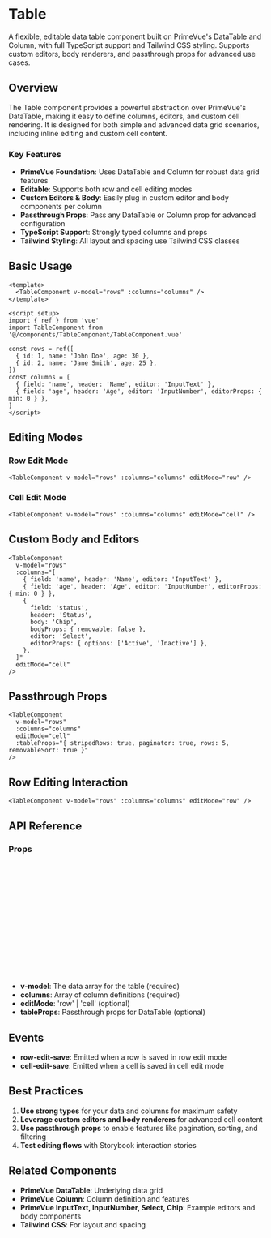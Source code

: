 
<Meta of={TableComponentStories} />

# Table

A flexible, editable data table component built on PrimeVue's DataTable and Column, with full TypeScript support and Tailwind CSS styling. Supports custom editors, body renderers, and passthrough props for advanced use cases.

## Overview

The Table component provides a powerful abstraction over PrimeVue's DataTable, making it easy to define columns, editors, and custom cell rendering. It is designed for both simple and advanced data grid scenarios, including inline editing and custom cell content.

### Key Features

- **PrimeVue Foundation**: Uses DataTable and Column for robust data grid features
- **Editable**: Supports both row and cell editing modes
- **Custom Editors & Body**: Easily plug in custom editor and body components per column
- **Passthrough Props**: Pass any DataTable or Column prop for advanced configuration
- **TypeScript Support**: Strongly typed columns and props
- **Tailwind Styling**: All layout and spacing use Tailwind CSS classes

## Basic Usage

<Canvas of={TableComponentStories.Default} />

```vue
<template>
  <TableComponent v-model="rows" :columns="columns" />
</template>

<script setup>
import { ref } from 'vue'
import TableComponent from '@/components/TableComponent/TableComponent.vue'

const rows = ref([
  { id: 1, name: 'John Doe', age: 30 },
  { id: 2, name: 'Jane Smith', age: 25 },
])
const columns = [
  { field: 'name', header: 'Name', editor: 'InputText' },
  { field: 'age', header: 'Age', editor: 'InputNumber', editorProps: { min: 0 } },
]
</script>
```

## Editing Modes

### Row Edit Mode

<Canvas of={TableComponentStories.RowEditMode} />

```vue
<TableComponent v-model="rows" :columns="columns" editMode="row" />
```

### Cell Edit Mode

<Canvas of={TableComponentStories.CellEditMode} />

```vue
<TableComponent v-model="rows" :columns="columns" editMode="cell" />
```

## Custom Body and Editors

<Canvas of={TableComponentStories.WithCustomBody} />

```vue
<TableComponent
  v-model="rows"
  :columns="[
    { field: 'name', header: 'Name', editor: 'InputText' },
    { field: 'age', header: 'Age', editor: 'InputNumber', editorProps: { min: 0 } },
    {
      field: 'status',
      header: 'Status',
      body: 'Chip',
      bodyProps: { removable: false },
      editor: 'Select',
      editorProps: { options: ['Active', 'Inactive'] },
    },
  ]"
  editMode="cell"
/>
```

## Passthrough Props

<Canvas of={TableComponentStories.WithPassthroughProps} />

```vue
<TableComponent
  v-model="rows"
  :columns="columns"
  editMode="cell"
  :tableProps="{ stripedRows: true, paginator: true, rows: 5, removableSort: true }"
/>
```

## Row Editing Interaction

<Canvas of={TableComponentStories.RowEditingInteraction} />

```vue
<TableComponent v-model="rows" :columns="columns" editMode="row" />
```

## API Reference

### Props

<ArgTypes of={TableComponentStories} />

```typescript
export interface TableColumn {
  field: string
  header: string
  editor?: string
  body?: string
  bodyProps?: Record<string, any>
  editorProps?: Record<string, any>
  columnProps?: Record<string, any>
}

export interface TableProps {
  columns: TableColumn[]
  editMode?: 'row' | 'cell'
  tableProps?: Record<string, any>
}
```

- **v-model**: The data array for the table (required)
- **columns**: Array of column definitions (required)
- **editMode**: 'row' | 'cell' (optional)
- **tableProps**: Passthrough props for DataTable (optional)

## Events

- **row-edit-save**: Emitted when a row is saved in row edit mode
- **cell-edit-save**: Emitted when a cell is saved in cell edit mode

## Best Practices

1. **Use strong types** for your data and columns for maximum safety
2. **Leverage custom editors and body renderers** for advanced cell content
3. **Use passthrough props** to enable features like pagination, sorting, and filtering
4. **Test editing flows** with Storybook interaction stories

## Related Components

- **PrimeVue DataTable**: Underlying data grid
- **PrimeVue Column**: Column definition and features
- **PrimeVue InputText, InputNumber, Select, Chip**: Example editors and body components
- **Tailwind CSS**: For layout and spacing
